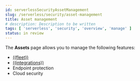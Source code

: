 ```yaml
---
id: serverlessSecurityAssetManagement
slug: /serverless/security/asset-management
title: Asset management
# description: Description to be written
tags: [ 'serverless', 'security', 'overview', 'manage' ]
status: in review
---
```



<InReview />

The **Assets** page allows you to manage the following features:

* [((fleet))](((fleet-guide))/manage-agents-in-fleet.html)
* [((integrations))](((fleet-guide))/integrations.html)
* <DocLink id="serverlessSecurityManageEndpointProtection">Endpoint protection</DocLink>
* <DocLink id="serverlessSecurityCloudNativeSecurityOverview">Cloud security</DocLink>
